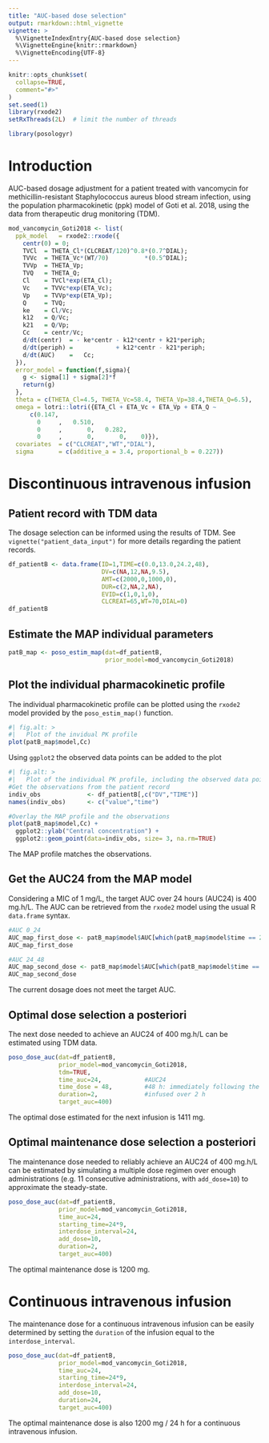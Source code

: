 ```yaml
---
title: "AUC-based dose selection"
output: rmarkdown::html_vignette
vignette: >
  %\VignetteIndexEntry{AUC-based dose selection}
  %\VignetteEngine{knitr::rmarkdown}
  %\VignetteEncoding{UTF-8}
---
```


```r
knitr::opts_chunk$set(
  collapse=TRUE,
  comment="#>"
)
set.seed(1)
library(rxode2)
setRxThreads(2L)  # limit the number of threads
```

```r
library(posologyr)
```

# Introduction
AUC-based dosage adjustment for a patient treated with vancomycin for methicillin-resistant Staphylococcus aureus blood stream infection, using the population pharmacokinetic (ppk) model of Goti et al. 2018, using the data from therapeutic drug monitoring (TDM).

```r
mod_vancomycin_Goti2018 <- list(
  ppk_model   = rxode2::rxode({
    centr(0) = 0;
    TVCl  = THETA_Cl*(CLCREAT/120)^0.8*(0.7^DIAL);
    TVVc  = THETA_Vc*(WT/70)          *(0.5^DIAL);
    TVVp  = THETA_Vp;
    TVQ   = THETA_Q;
    Cl    = TVCl*exp(ETA_Cl);
    Vc    = TVVc*exp(ETA_Vc);
    Vp    = TVVp*exp(ETA_Vp);
    Q     = TVQ;
    ke    = Cl/Vc;
    k12   = Q/Vc;
    k21   = Q/Vp;
    Cc    = centr/Vc;
    d/dt(centr)  = - ke*centr - k12*centr + k21*periph;
    d/dt(periph) =            + k12*centr - k21*periph;
    d/dt(AUC)    =   Cc;
  }),
  error_model = function(f,sigma){
    g <- sigma[1] + sigma[2]*f
    return(g)
  },
  theta = c(THETA_Cl=4.5, THETA_Vc=58.4, THETA_Vp=38.4,THETA_Q=6.5),
  omega = lotri::lotri({ETA_Cl + ETA_Vc + ETA_Vp + ETA_Q ~
      c(0.147,
        0     ,   0.510,
        0     ,       0,   0.282,
        0     ,       0,       0,    0)}),
  covariates  = c("CLCREAT","WT","DIAL"),
  sigma       = c(additive_a = 3.4, proportional_b = 0.227))
```

# Discontinuous intravenous infusion

## Patient record with TDM data

The dosage selection can be informed using the results of TDM. See `vignette("patient_data_input")` for more details regarding the patient records.

```r
df_patientB <- data.frame(ID=1,TIME=c(0.0,13.0,24.2,48),
                          DV=c(NA,12,NA,9.5),
                          AMT=c(2000,0,1000,0),
                          DUR=c(2,NA,2,NA),
                          EVID=c(1,0,1,0),
                          CLCREAT=65,WT=70,DIAL=0)
df_patientB
```

## Estimate the MAP individual parameters

```r
patB_map <- poso_estim_map(dat=df_patientB,
                           prior_model=mod_vancomycin_Goti2018)
```

## Plot the individual pharmacokinetic profile

The individual pharmacokinetic profile can be plotted using the `rxode2` model provided by the `poso_estim_map()` function.

```r
#| fig.alt: >
#|   Plot of the invidual PK profile
plot(patB_map$model,Cc)
```

Using `ggplot2` the observed data points can be added to the plot

```r
#| fig.alt: >
#|   Plot of the individual PK profile, including the observed data points
#Get the observations from the patient record
indiv_obs             <- df_patientB[,c("DV","TIME")]
names(indiv_obs)      <- c("value","time")

#Overlay the MAP profile and the observations
plot(patB_map$model,Cc) +
  ggplot2::ylab("Central concentration") +
  ggplot2::geom_point(data=indiv_obs, size= 3, na.rm=TRUE)

```

The MAP profile matches the observations.

## Get the AUC24 from the MAP model

Considering a MIC of 1 mg/L, the target AUC over 24 hours (AUC24) is 400 mg.h/L. The AUC can be retrieved from the `rxode2` model using the usual R `data.frame` syntax.

```r
#AUC 0_24
AUC_map_first_dose <- patB_map$model$AUC[which(patB_map$model$time == 24)]
AUC_map_first_dose

#AUC 24_48
AUC_map_second_dose <- patB_map$model$AUC[which(patB_map$model$time == 48)] - AUC_map_first_dose
AUC_map_second_dose
```

The current dosage does not meet the target AUC.

## Optimal dose selection a posteriori

The next dose needed to achieve an AUC24 of 400 mg.h/L can be estimated using TDM data.

```r
poso_dose_auc(dat=df_patientB,
              prior_model=mod_vancomycin_Goti2018,
              tdm=TRUE,
              time_auc=24,            #AUC24
              time_dose = 48,         #48 h: immediately following the last observation
              duration=2,             #infused over 2 h
              target_auc=400)
```
The optimal dose estimated for the next infusion is 1411 mg.

## Optimal maintenance dose selection a posteriori

The maintenance dose needed to reliably achieve an AUC24 of 400 mg.h/L can be estimated by simulating a multiple dose regimen over enough administrations (e.g. 11 consecutive administrations, with `add_dose=10`) to approximate the steady-state.

```r
poso_dose_auc(dat=df_patientB,
              prior_model=mod_vancomycin_Goti2018,
              time_auc=24,
              starting_time=24*9,
              interdose_interval=24,
              add_dose=10,
              duration=2,
              target_auc=400)
```
The optimal maintenance dose is 1200 mg.

# Continuous intravenous infusion

The maintenance dose for a continuous intravenous infusion can be easily determined by setting the `duration` of the infusion equal to the `interdose_interval`.

```r
poso_dose_auc(dat=df_patientB,
              prior_model=mod_vancomycin_Goti2018,
              time_auc=24,
              starting_time=24*9,
              interdose_interval=24,
              add_dose=10,
              duration=24,
              target_auc=400)
```

The optimal maintenance dose is also 1200 mg / 24 h for a continuous intravenous infusion.
